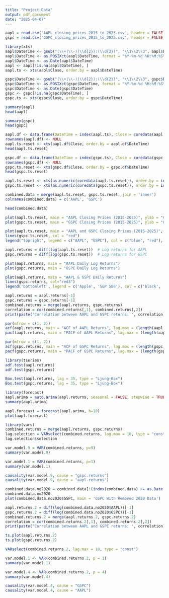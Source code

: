 ---
title: "Project_Data"
output: pdf_document
date: "2025-04-07"
---

```{r}
aapl = read.csv('AAPL_closing_prices_2015_to_2025.csv', header = FALSE, col.names = c("DateTime", "Close"), stringsAsFactors = FALSE)
gspc = read.csv('GSPC_closing_prices_2015_to_2025.csv', header = FALSE, col.names = c("DateTime", "Close"), stringsAsFactors = FALSE)

library(xts)
aapl$DateTime <- gsub("(\\+|\\-)(\\d{2}):(\\d{2})", "\\1\\2\\3", aapl$DateTime)
aapl$DateTime <- as.POSIXct(aapl$DateTime, format = "%Y-%m-%d %H:%M:%S%z", tz = "UTC")
aapl$DateTime <- as.Date(aapl$DateTime)
aapl <- aapl[!is.na(aapl$DateTime), ]
aapl.ts <- xts(aapl$Close, order.by = aapl$DateTime)

gspc$DateTime <- gsub("(\\+|\\-)(\\d{2}):(\\d{2})", "\\1\\2\\3", gspc$DateTime)
gspc$DateTime <- as.POSIXct(gspc$DateTime, format = "%Y-%m-%d %H:%M:%S%z", tz = "UTC")
gspc$DateTime <- as.Date(gspc$DateTime)
gspc <- gspc[!is.na(gspc$DateTime), ]
gspc.ts <- xts(gspc$Close, order.by = gspc$DateTime)
```


```{r}
summary(aapl)
head(aapl)
```


```{r}
summary(gspc)
head(gspc)
```


```{r}
aapl.df <- data.frame(DateTime = index(aapl.ts), Close = coredata(aapl.ts))
rownames(aapl.df) <- NULL
aapl.ts.reset <- xts(aapl.df$Close, order.by = aapl.df$DateTime)
head(aapl.ts.reset)

gspc.df <- data.frame(DateTime = index(gspc.ts), Close = coredata(gspc.ts))
rownames(gspc.df) <- NULL
gspc.ts.reset <- xts(gspc.df$Close, order.by = gspc.df$DateTime)
head(gspc.ts.reset)

aapl.ts.reset <- xts(as.numeric(coredata(aapl.ts.reset)), order.by = index(aapl.ts.reset))
gspc.ts.reset <- xts(as.numeric(coredata(gspc.ts.reset)), order.by = index(gspc.ts.reset))
```


```{r}
combined.data = merge(aapl.ts.reset, gspc.ts.reset, join = 'inner')
colnames(combined.data) = c('AAPL', 'GSPC')

head(combined.data)
```


```{r, fig.height=10, fig.width = 22}
plot(aapl.ts.reset, main = "AAPL Closing Prices (2015-2025)", ylab = "Closing Price", xlab = "Date")
plot(gspc.ts.reset, main = "GSPC Closing Prices (2015-2025)", ylab = "Closing Price", xlab = "Date")
```


```{r}
plot(aapl.ts.reset, main = "AAPL and GSPC Closing Prices (2015-2025)", col = "blue", ylab = "Closing Price", xlab = "Date")
lines(gspc.ts.reset, col = "red")
legend("topright", legend = c("AAPL", "GSPC"), col = c("blue", "red"), lty = 1)
```


```{r, fig.height=10, fig.width = 22}
aapl.returns = diff(log(aapl.ts.reset))  # Log returns for AAPL
gspc.returns = diff(log(gspc.ts.reset))  # Log returns for GSPC

plot(aapl.returns, main = "AAPL Daily Log Returns")
plot(gspc.returns, main = "GSPC Daily Log Returns")
```
```{r, fig.height=10, fig.width = 22}
plot(aapl.returns, main = "AAPL & GSPC Daily Returns")
lines(gspc.returns, col="red3")
legend('bottomleft', legend = c('Apple', 'S&P 500'), col = c('black', 'red3'), lty=1)
```


```{r}
aapl.returns = aapl.returns[-1]
gspc.returns = gspc.returns[-1]
combined.returns = merge(aapl.returns, gspc.returns)
correlation = cor(combined.returns[,1], combined.returns[,2])
print(paste('Correlation between AAPL and GSPC returns: ', correlation))
```


```{r, fig.width=12, fig.height=6}
par(mfrow = c(1, 2))
acf(aapl.returns, main = "ACF of AAPL Returns", lag.max = (length(aapl.returns) / 20))
pacf(aapl.returns, main = "PACF of AAPL Returns", lag.max = (length(aapl.returns) / 20))
```


```{r, fig.width=12, fig.height=6}
par(mfrow = c(1, 2))
acf(gspc.returns, main = "ACF of GSPC Returns", lag.max = (length(gspc.returns) / 20))
pacf(gspc.returns, main = "PACF of GSPC Returns", lag.max = (length(gspc.returns) / 20))
```


```{r}
library(tseries)
adf.test(aapl.returns)
adf.test(gspc.returns)
```


```{r}
Box.test(aapl.returns, lag = 35, type = "Ljung-Box")
Box.test(gspc.returns, lag = 35, type = "Ljung-Box")
```


```{r}
library(forecast)
aapl.arima = auto.arima(aapl.returns, seasonal = FALSE, stepwise = TRUE, trace = TRUE)
summary(aapl.arima)

aapl.forecast = forecast(aapl.arima, h=10)
plot(aapl.forecast)
```

```{r}
library(vars)
combined.returns = merge(aapl.returns, gspc.returns)
lag.selection = VARselect(combined.returns, lag.max = 10, type = "const")
lag.selection$selection
```

```{r}
var.model.9 = VAR(combined.returns, p=9)
summary(var.model.9)
```

```{r}
var.model.1 = VAR(combined.returns, p=1)
summary(var.model.1)
```


```{r}
causality(var.model.9, cause = "gspc.returns")
causality(var.model.9, cause = "aapl.returns")
```


```{r}
combined.data.no2020 = combined.data[!(index(combined.data) >= as.Date("2020-02-01") & index(combined.data) <= as.Date("2020-4-30"))]
combined.data.no2020
plot(combined.data.no2020$GSPC, main = 'GSPC With Removed 2020 Data')
```
```{r}
aapl.returns.2 = diff(log(combined.data.no2020$AAPL))[-1]
gspc.returns.2 = diff(log(combined.data.no2020$GSPC))[-1]
combined.returns.2 = merge(aapl.returns.2, gspc.returns.2)
correlation = cor(combined.returns.2[,1], combined.returns.2[,2])
print(paste('Correlation between AAPL and GSPC returns: ', correlation))
```
```{r}
ts.plot(aapl.returns.2)
ts.plot(gspc.returns.2)
```

```{r}
VARselect(combined.returns.2, lag.max = 10, type = "const")
```

```{r}
var.model.1 <- VAR(combined.returns.2, p = 1)
summary(var.model.1)
```

```{r}
var.model.4 <- VAR(combined.returns.2, p = 4)
summary(var.model.4)
```

```{r}
causality(var.model.4, cause = "GSPC")
causality(var.model.4, cause = "AAPL")

```

